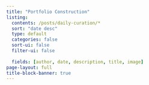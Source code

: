 ```yaml
---
title: "Portfolio Construction"
listing:
  contents: /posts/daily-curation/*
  sort: "date desc"
  type: default
  categories: false
  sort-ui: false
  filter-ui: false
  
  fields: [author, date, description, title, image]
page-layout: full
title-block-banner: true
---
```


::: {#sample-listings}
:::
